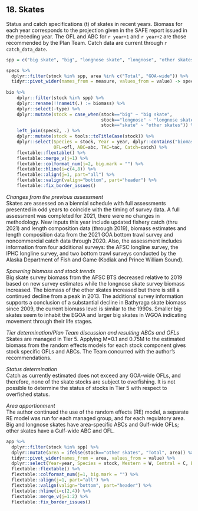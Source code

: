 ## 18. Skates
Status and catch specifications (t) of skates in recent years. 
Biomass for each year corresponds to the projection given in the SAFE report issued in the preceding year. 
The OFL and ABC for `r year+1` and `r year+2` are those recommended by the Plan Team. 
Catch data are current through `r catch_data_date`. 

```r
spp = c("big skate", "big", "longnose skate", "longnose", "other skates", "skate")

specs %>% 
  dplyr::filter(stock %in% spp, area %in% c("Total", "GOA-wide")) %>% 
  tidyr::pivot_wider(names_from = measure, values_from = value) -> specs2
  
bio %>% 
    dplyr::filter(stock %in% spp) %>% 
    dplyr::rename(!!nameit(.) := biomass) %>% 
    dplyr::select(-type) %>% 
    dplyr::mutate(stock = case_when(stock=="big" ~ "big skate",
                                    stock=="longnose" ~ "longnose skate",
                                    stock=="skate" ~ "other skates")) %>% 
    left_join(specs2, .) %>% 
    dplyr::mutate(stock = tools::toTitleCase(stock)) %>% 
    dplyr::select(Species = stock, Year = year, dplyr::contains("biomass"), 
                  OFL=ofl, ABC=abc, TAC=tac, Catch=catch) %>% 
    flextable::flextable() %>% 
    flextable::merge_v(j=1) %>% 
    flextable::colformat_num(j=2, big.mark = "") %>% 
    flextable::hline(i=c(4,8)) %>% 
    flextable::align(j=1, part="all") %>% 
    flextable::valign(valign="bottom", part="header") %>% 
    flextable::fix_border_issues() 
```

*Changes from the previous assessment*  
Skates are assessed on a biennial schedule with full assessments presented in odd years to coincide with the timing of survey data. A full assessment was completed for 2021, there were no changes in methodology.
New inputs this year include updated fishery catch (thru 2021) and length composition data (through 2019), biomass estimates and length composition data from the 2021 GOA bottom trawl survey and noncommercial catch data through 2020. Also, the assessment includes information from four additional surveys: the AFSC longline survey, the IPHC longline survey, and two bottom trawl surveys conducted by the Alaska Department of Fish and Game (Kodiak and Prince William Sound).

*Spawning biomass and stock trends*  
Big skate survey biomass from the AFSC BTS decreased relative to 2019 based on new survey estimates while the longnose skate survey biomass increased. The biomass of the other skates increased but there is still a continued decline from a peak in 2013. The additional survey information supports a conclusion of a substantial decline in Bathyraga skate biomass since 2009, the current biomass level is similar to the 1990s. Smaller big skates seem to inhabit the EGOA and larger big skates in WGOA indicating movement through their life stages.

*Tier determination/Plan Team discussion and resulting ABCs and OFLs*  
Skates are managed in Tier 5. Applying M=0.1 and 0.75M to the estimated biomass from the random effects models for each stock component gives stock specific OFLs and ABCs. The Team concurred with the author’s recommendations.

*Status determination*  
Catch as currently estimated does not exceed any GOA-wide OFLs, and therefore, none of the skate stocks are subject to overfishing. It is not possible to determine the status of stocks in Tier 5 with respect to overfished status.

*Area apportionment*  
The author continued the use of the random effects (RE) model, a separate RE model was run for each managed group, and for each regulatory area.
Big and longnose skates have area-specific ABCs and Gulf-wide OFLs; other skates have a Gulf-wide ABC and OFL.


```r
app %>% 
  dplyr::filter(stock %in% spp) %>% 
  dplyr::mutate(area = ifelse(stock=="other skates", "Total", area)) %>% 
  tidyr::pivot_wider(names_from = area, values_from = value) %>% 
  dplyr::select(Year=year, Species = stock, Western = W, Central = C, Eastern = E, Total) %>% 
  flextable::flextable() %>% 
  flextable::colformat_num(j=1, big.mark = "") %>% 
  flextable::align(j=1, part="all") %>% 
  flextable::valign(valign="bottom", part="header") %>% 
  flextable::hline(i=c(2,4)) %>% 
  flextable::merge_v(j=1:2) %>% 
  flextable::fix_border_issues()
  
```

